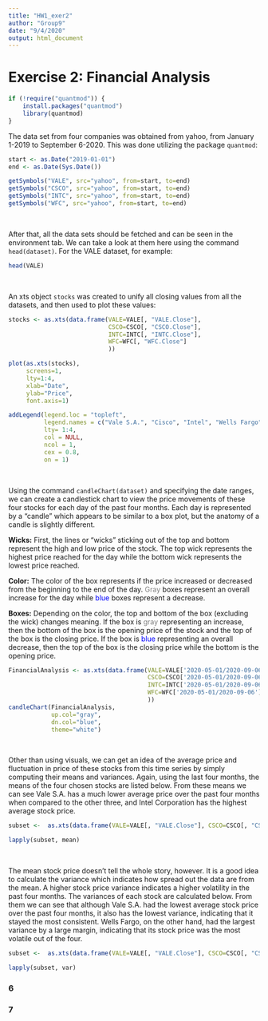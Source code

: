 ```yaml
---
title: "HW1_exer2"
author: "Group9"
date: "9/4/2020"
output: html_document
---
```


# Exercise 2: Financial Analysis

```r

if (!require("quantmod")) {
    install.packages("quantmod")
    library(quantmod)
}

```

The data set from four companies was obtained from yahoo, from January 1-2019 to September 6-2020. This was done utilizing the package `quantmod`:

```r

start <- as.Date("2019-01-01")
end <- as.Date(Sys.Date())

getSymbols("VALE", src="yahoo", from=start, to=end)
getSymbols("CSCO", src="yahoo", from=start, to=end)
getSymbols("INTC", src="yahoo", from=start, to=end)
getSymbols("WFC", src="yahoo", from=start, to=end)

```
\

After that, all the data sets should be fetched and can be seen in the environment tab. We can take a look at them here using the command `head(dataset)`. For the VALE dataset, for example:

```r

head(VALE)

```
\

An xts object `stocks` was created to unify all closing values from all the datasets, and then used to plot these values:

```r

stocks <- as.xts(data.frame(VALE=VALE[, "VALE.Close"],
                            CSCO=CSCO[, "CSCO.Close"],
                            INTC=INTC[, "INTC.Close"],
                            WFC=WFC[, "WFC.Close"]
                            ))
```

```r

plot(as.xts(stocks),
     screens=1,
     lty=1:4,
     xlab="Date",
     ylab="Price",
     font.axis=1)
```

```r

addLegend(legend.loc = "topleft",
          legend.names = c("Vale S.A.", "Cisco", "Intel", "Wells Fargo"),
          lty= 1:4,
          col = NULL,
          ncol = 1,
          cex = 0.8,
          on = 1)
```
\

Using the command `candleChart(dataset)` and specifying the date ranges, we can create a candlestick chart to view the price movements of these four stocks for each day of the past four months. Each day is represented by a "candle" which appears to be similar to a box plot, but the anatomy of a candle is slightly different.

**Wicks:** First, the lines or "wicks" sticking out of the top and bottom represent the high and low price of the stock. The top wick represents the highest price reached for the day while the bottom wick represents the lowest price reached.

**Color:** The color of the box represents if the price increased or decreased from the beginning to the end of the day. <font color="gray">Gray</font> boxes represent an overall increase for the day while <font color="blue">blue</font> boxes represent a decrease.

**Boxes:** Depending on the color, the top and bottom of the box (excluding the wick) changes meaning. If the box is <font color="gray">gray</font> representing an increase, then the bottom of the box is the opening price of the stock and the top of the box is the closing price. If the box is <font color="blue">blue</font> representing an overall decrease, then the top of the box is the closing price while the bottom is the opening price.

```r

FinancialAnalysis <- as.xts(data.frame(VALE=VALE['2020-05-01/2020-09-06'],
                                       CSCO=CSCO['2020-05-01/2020-09-06'],
                                       INTC=INTC['2020-05-01/2020-09-06'],
                                       WFC=WFC['2020-05-01/2020-09-06']
                                       ))
candleChart(FinancialAnalysis,
            up.col="gray",
            dn.col="blue",
            theme="white")


```
\

Other than using visuals, we can get an idea of the average price and fluctuation in price of these stocks from this time series by simply computing their means and variances. Again, using the last four months, the means of the four chosen stocks are listed below. From these means we can see Vale S.A. has a much lower average price over the past four months when compared to the other three, and Intel Corporation has the highest average stock price.

```r

subset <-  as.xts(data.frame(VALE=VALE[, "VALE.Close"], CSCO=CSCO[, "CSCO.Close"], INTC=INTC[, "INTC.Close"], WFC=WFC[, "WFC.Close"]))

lapply(subset, mean)

```
\

The mean stock price doesn't tell the whole story, however. It is a good idea to calculate the variance which indicates how spread out the data are from the mean. A higher stock price variance indicates a higher volatility in the past four months. The variances of each stock are calculated below. From them we can see that although Vale S.A. had the lowest average stock price over the past four months, it also has the lowest variance, indicating that it stayed the most consistent. Wells Fargo, on the other hand, had the largest variance by a large margin, indicating that its stock price was the most volatile out of the four.

```r

subset <-  as.xts(data.frame(VALE=VALE[, "VALE.Close"], CSCO=CSCO[, "CSCO.Close"], INTC=INTC[, "INTC.Close"], WFC=WFC[, "WFC.Close"]))

lapply(subset, var)

```

### 6
### 7 
